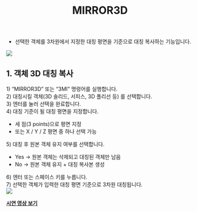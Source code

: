 ﻿---
title: MIRROR3D
---


[image1]: ../../../../../assets/images/commands/mirror3d/image1.png
[image2]: ../../../../../assets/images/commands/mirror3d/image2.png


* 선택한 객체를 3차원에서 지정한 대칭 평면을 기준으로 대칭 복사하는 기능입니다.

![][image1]

## **1\. 객체 3D 대칭 복사**

1\) “MIRROR3D” 또는 “3MI” 명령어를 실행합니다.  
2\) 대칭시킬 객체(3D 솔리드, 서피스, 3D 폴리선 등) 를 선택합니다.  
3\) 엔터를 눌러 선택을 완료합니다.  
4\) 대칭 기준이 될 대칭 평면을 지정합니다.

- 세 점(3 points)으로 평면 지정  
- 또는 X / Y / Z 평면 중 하나 선택 가능

5\) 대칭 후 원본 객체 유지 여부를 선택합니다.

- Yes → 원본 객체는 삭제되고 대칭된 객체만 남음  
- No → 원본 객체 유지 \+ 대칭 복사본 생성

6\) 엔터 또는 스페이스 키를 누릅니다.  
7\) 선택한 객체가 입력한 대칭 평면 기준으로 3차원 대칭됩니다.  
![][image2]

[**<Icon name="youtube" class="emoji"/> 시연 영상 보기**](https://youtu.be/KkdlAjMxHxs) 
